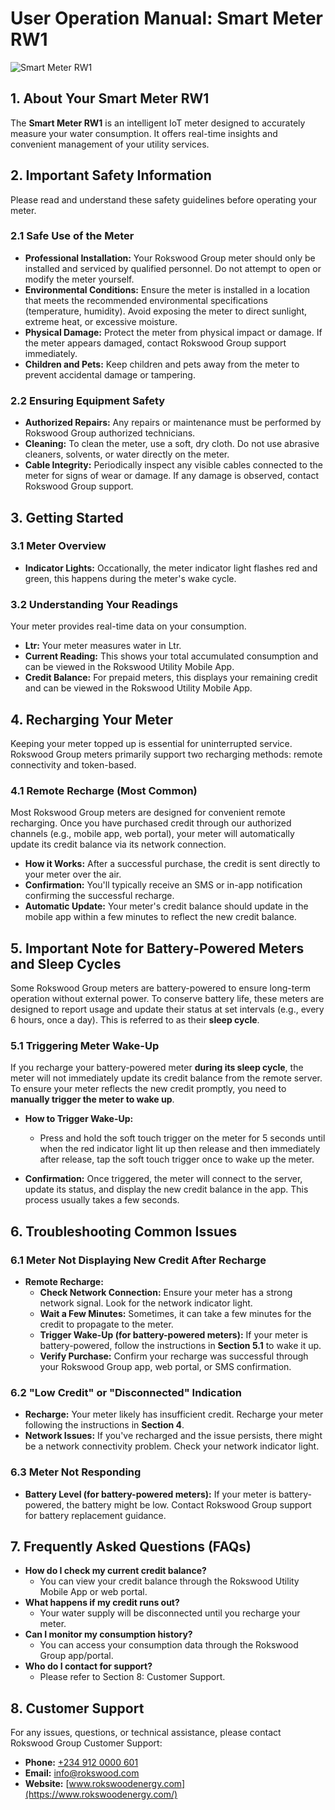 # User Operation Manual: Smart Meter RW1

![Smart Meter RW1](https://minio-api.apps.rokswood.com/rsaas-b/smart-meter-rw1.png-uBrsx)

## 1. About Your Smart Meter RW1

The **Smart Meter RW1** is an intelligent IoT meter designed to accurately measure your water consumption. It offers real-time insights and convenient management of your utility services.

## 2. Important Safety Information

Please read and understand these safety guidelines before operating your meter.

### 2.1 Safe Use of the Meter

- **Professional Installation:** Your Rokswood Group meter should only be installed and serviced by qualified personnel. Do not attempt to open or modify the meter yourself.
- **Environmental Conditions:** Ensure the meter is installed in a location that meets the recommended environmental specifications (temperature, humidity). Avoid exposing the meter to direct sunlight, extreme heat, or excessive moisture.
- **Physical Damage:** Protect the meter from physical impact or damage. If the meter appears damaged, contact Rokswood Group support immediately.
- **Children and Pets:** Keep children and pets away from the meter to prevent accidental damage or tampering.

### 2.2 Ensuring Equipment Safety

- **Authorized Repairs:** Any repairs or maintenance must be performed by Rokswood Group authorized technicians.
- **Cleaning:** To clean the meter, use a soft, dry cloth. Do not use abrasive cleaners, solvents, or water directly on the meter.
- **Cable Integrity:** Periodically inspect any visible cables connected to the meter for signs of wear or damage. If any damage is observed, contact Rokswood Group support.

## 3. Getting Started

### 3.1 Meter Overview

- **Indicator Lights:** Occationally, the meter indicator light flashes red and green, this happens during the meter's wake cycle.

### 3.2 Understanding Your Readings

Your meter provides real-time data on your consumption.

- **Ltr:** Your meter measures water in Ltr.
- **Current Reading:** This shows your total accumulated consumption and can be viewed in the Rokswood Utility Mobile App.
- **Credit Balance:** For prepaid meters, this displays your remaining credit and can be viewed in the Rokswood Utility Mobile App.

## 4. Recharging Your Meter

Keeping your meter topped up is essential for uninterrupted service. Rokswood Group meters primarily support two recharging methods: remote connectivity and token-based.

### 4.1 Remote Recharge (Most Common)

Most Rokswood Group meters are designed for convenient remote recharging. Once you have purchased credit through our authorized channels (e.g., mobile app, web portal), your meter will automatically update its credit balance via its network connection.

- **How it Works:** After a successful purchase, the credit is sent directly to your meter over the air.
- **Confirmation:** You'll typically receive an SMS or in-app notification confirming the successful recharge.
- **Automatic Update:** Your meter's credit balance should update in the mobile app within a few minutes to reflect the new credit balance.

## 5. Important Note for Battery-Powered Meters and Sleep Cycles

Some Rokswood Group meters are battery-powered to ensure long-term operation without external power. To conserve battery life, these meters are designed to report usage and update their status at set intervals (e.g., every 6 hours, once a day). This is referred to as their **sleep cycle**.

### 5.1 Triggering Meter Wake-Up

If you recharge your battery-powered meter **during its sleep cycle**, the meter will not immediately update its credit balance from the remote server. To ensure your meter reflects the new credit promptly, you need to **manually trigger the meter to wake up**.

- **How to Trigger Wake-Up:**

  - Press and hold the soft touch trigger on the meter for 5 seconds until when the red indicator light lit up then release and then immediately after release, tap the soft touch trigger once to wake up the meter.

- **Confirmation:** Once triggered, the meter will connect to the server, update its status, and display the new credit balance in the app. This process usually takes a few seconds.

## 6. Troubleshooting Common Issues

### 6.1 Meter Not Displaying New Credit After Recharge

- **Remote Recharge:**
  - **Check Network Connection:** Ensure your meter has a strong network signal. Look for the network indicator light.
  - **Wait a Few Minutes:** Sometimes, it can take a few minutes for the credit to propagate to the meter.
  - **Trigger Wake-Up (for battery-powered meters):** If your meter is battery-powered, follow the instructions in **Section 5.1** to wake it up.
  - **Verify Purchase:** Confirm your recharge was successful through your Rokswood Group app, web portal, or SMS confirmation.

### 6.2 "Low Credit" or "Disconnected" Indication

- **Recharge:** Your meter likely has insufficient credit. Recharge your meter following the instructions in **Section 4**.
- **Network Issues:** If you've recharged and the issue persists, there might be a network connectivity problem. Check your network indicator light.

### 6.3 Meter Not Responding

- **Battery Level (for battery-powered meters):** If your meter is battery-powered, the battery might be low. Contact Rokswood Group support for battery replacement guidance.

## 7. Frequently Asked Questions (FAQs)

- **How do I check my current credit balance?**
  - You can view your credit balance through the Rokswood Utility Mobile App or web portal.
- **What happens if my credit runs out?**
  - Your water supply will be disconnected until you recharge your meter.
- **Can I monitor my consumption history?**
  - You can access your consumption data through the Rokswood Group app/portal.
- **Who do I contact for support?**
  - Please refer to Section 8: Customer Support.

## 8. Customer Support

For any issues, questions, or technical assistance, please contact Rokswood Group Customer Support:

- **Phone:** [+234 912 0000 601](tel:+2349120000601)
- **Email:** [info@rokswood.com](mailto:info@rokswood.com)
- **Website:** [www.rokswoodenergy.com](https://www.rokswoodenergy.com/)
